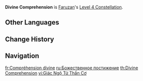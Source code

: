 {{Constellation Infobox
|image         = Constellation Divine Comprehension.png
|character     = Faruzan
|level         = 4
|description   = The vortex created by Pressurized Collapses will restore [[Energy]] to Faruzan based on the number of opponents hit: If it hits 1 opponent, it will restore 2 Energy for Faruzan. Each additional opponent hit will restore 0.5 more Energy for Faruzan.<br />A maximum of 4 Energy can be restored to her per vortex.
|utility1      = Energy
}}
'''Divine Comprehension''' is [[Faruzan]]'s [[Level 4 Constellation]].

<!--
==Gameplay Notes==
--><!--
==Preview==
{{Preview
|file={{subst:PAGENAME}} Preview
}}
-->
==Other Languages==
{{Other Languages
|en      = Divine Comprehension
|zhs     = 神机明悟
|zhs_rm  = Shénjī Míngwù
|zht     = 神機明悟
|zht_rm  = Shénjī Míngwù
|zh_tl   =
|ja      = 神機明悟
|ja_rm   = Shinki Meigo
|ja_tl   = Miraculous Clarity
|ko      = 명확한 깨달음
|ko_rm   = Myeonghwakan Kkaedareum
|ko_tl   = Clear Enlightment
|es      = Comprensión divina
|es_tl   = Divine Comprehension
|fr      = Compréhension divine
|fr_tl   = Divine Comprehension
|ru      = Божественное постижение
|ru_tl   = Divine Comprehension
|th      = Divine Comprehension
|vi      = Nhận Thức Từ Thánh Thần
|vi_tl   = 
|de      = Einsicht der Einmaligkeit
|de_tl   = Insight of Uniqueness
|id      = Divine Comprehension
|pt      = Compreensão Divina
|pt_tl   = Divine Comprehension
|tr      = Kutsal Anlayış
|tr_tl   = 
|it      = Comprensione divina
|it_tl   = Divine Comprehension
}}

==Change History==
{{Change History|3.3}}

==Navigation==
{{Talent Navbox|Faruzan}}

[[fr:Compréhension divine]]
[[ru:Божественное постижение]]
[[th:Divine Comprehension]]
[[vi:Giác Ngộ Từ Thần Cơ]]